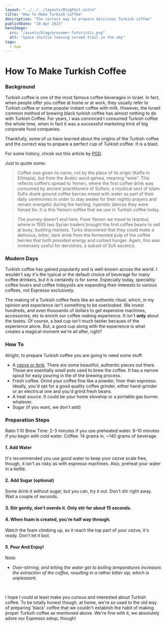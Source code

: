 ```yaml
---
layout: "../../../layouts/BlogPost.astro"
title: "How To Make Turkish Coffee"
description: "The correct way to prepare delicious Turkish coffee"
publishDate: "28 Apr 2023"
heroImage:
  src: "/assets/blog/prosumer-futuristic.png"
  alt: "Space shuttle leaving curved trail in the sky"
tags:
  - how
---
```


# How To Make Turkish Coffee

### Background
Turkish coffee is one of the most famous coffee beverages in Israel. In fact, when people offer you coffee
at home or at work, they usually refer to Turkish coffee or some popular instant coffee with milk. However,
the Israeli common method of brewing black turkish coffee has almost nothing to do with Turkish Coffee. For years,
I was convinced I consumed Turkish coffee the whole time, when in fact it was a successful marketing trick of big 
corporate food companies.

Thankfully, some of us have learned about the origins of the Turkish coffee and the correct way to prepare
a perfect cup of Turkish coffee. It is a blast. 

For some history, chcek out this article by [PGD](https://perfectdailygrind.com/2015/09/turkish-coffee-a-story-of-mystery-war-romance-empire/).

Just to quote some:
> Coffee was given its name, not by the place of its origin (Kaffa in Ethiopia), but from the Arabic word qahwa, meaning “wine”. This reflects coffee’s spread to Yemen, where the first coffee drink was consumed by ancient practitioners of Sufism, a mystical sect of Islam. Sufis drank ground coffee berries mixed with water as part of their daily ceremonies in order to stay awake for their nightly prayers and remain energetic during the twirling, hypnotic dances they were famed for. It is this Yemeni coffee that we use in Turkish coffee today. 

> The journey doesn’t end here. From Yemen we travel to Istanbul, where in 1555 two Syrian traders brought the first coffee beans to sell at busy, bustling markets. Turks discovered that they could make a delicious, bitter, dark drink from the fermented pulp of the coffee berries that both provided energy and curbed hunger. Again, this was immensely useful for dervishes, a subset of Sufi ascetics.

### Modern Days
Turkish coffee has gained popularity and is well-known across the world. I wouldn't say it's the
typical or the default choice of beverage for many coffee drinkers, but it is certaintly is for some. Especially today,
specialtiy coffee lovers and coffee hobyyists are expanding their interests to various coffees, not Espresso exclusively.

The making of a Turkish coffee feels like an authentic ritual, which, in my opinion and experience
isn't something to be overlooked. We invest hundreds, and even thousands of dollars to get expensive machines, accessories, etc to enrich
our coffee making experience. It isn't **only** about the tastes. Of course, a bad cup isn't much tastier becaues of the experience alone. But,
a good cup along with the experience is what creates a magical moment we're all after, right?


### How To
Alright, to prepare Turkish coffee you are going to need some stuff:
- A [cezve or ibrik](https://www.amazon.com/DEMMEX-2019-9-Turkish-Engraved-Stovetop/dp/B07QGBRK97/ref=sr_1_3?keywords=cezve&qid=1682633675&sr=8-3&th=1). There are some beautiful, authentic pieces out there. Those are esentially small pots used to brew the coffee. It has a 
narrow spout for easy pouring in the of the brewing process.
- Fresh coffee. Grind your coffee fine like a powder, finer than espresso. Ideally, you'd opt for a good quality coffee
grinder, either hand-grinder or an electrical one and you'd grind fresh beans.
- A heat source. It could be your home stovetop or a portable gas burner. whatever.
- Sugar (if you want, we don't add)

### Preparation Steps

Ratio 1:10
Brew Time: 2-3 minutes if you use preheated water. 8-10 minutes if you begin with cold water.
Coffee: 14 grams in, ~140 grams of beverage.

#### 1. Add Water
It's recommended you use good water to keep your cezve scale free, though, it isn't as risky as with espresso machines.
Also, preheat your water in a kettle.

#### 2. Add Sugar (optional)
Some drink it without sugar, but you can, try it out. Don't stir right away. Wait a couple of seconds.

#### 3. Stir gently, don't overdo it. Only stir for about 15 seconds.

#### 4. When foam is created, you're half way through. 
Watch the foam climbing up, as it reach the top part of your cezve, it's ready. Don't let it boil.

#### 5. Pour And Enjoy!

Note:
* *Over-stirring, and letting the water get to boiling temperatures increases the extraction of the coffee, resulting in a rather
bitter sip, which is unpleasant.*

<br />

I hope I could at least make you curious and interested about Turkish coffee. To be totally honest though, 
at home, we're so used to the old way of preparing 'black' coffee that we couldn't establish the habit of making proper
Turksih coffee as mentioned above. We're fine with it, we absolutely adore our Espresso setup, though!
